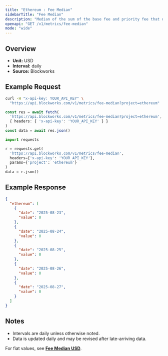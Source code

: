 ```yaml
---
title: "Ethereum : Fee Median"
sidebarTitle: "Fee Median"
description: "Median of the sum of the base fee and priority fee that day in native chain token"
openapi: "GET /v1/metrics/fee-median"
mode: "wide"
---
```


## Overview

- **Unit:** USD
- **Interval:** daily
- **Source:** Blockworks

## Example Request

<CodeGroup>

```bash cURL
curl -H "x-api-key: YOUR_API_KEY" \
  "https://api.blockworks.com/v1/metrics/fee-median?project=ethereum"
```

```typescript TypeScript
const res = await fetch(
  'https://api.blockworks.com/v1/metrics/fee-median?project=ethereum',
  { headers: { 'x-api-key': 'YOUR_API_KEY' } }
)
const data = await res.json()
```

```python Python
import requests

r = requests.get(
  'https://api.blockworks.com/v1/metrics/fee-median',
  headers={'x-api-key': 'YOUR_API_KEY'},
  params={'project': 'ethereum'}
)
data = r.json()
```

</CodeGroup>

## Example Response

```json
{
  "ethereum": [
    {
      "date": "2025-08-23",
      "value": 0
    },
    {
      "date": "2025-08-24",
      "value": 0
    },
    {
      "date": "2025-08-25",
      "value": 0
    },
    {
      "date": "2025-08-26",
      "value": 0
    },
    {
      "date": "2025-08-27",
      "value": 0
    }
  ]
}
```

## Notes
- Intervals are daily unless otherwise noted.
- Data is updated daily and may be revised after late-arriving data.


<Note>For fiat values, see **[Fee Median USD](./fee-median-usd)**.</Note>